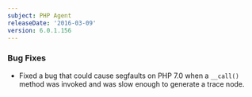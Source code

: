```yaml
---
subject: PHP Agent
releaseDate: '2016-03-09'
version: 6.0.1.156
---
```


### Bug Fixes

* Fixed a bug that could cause segfaults on PHP 7.0 when a `__call()` method was invoked and was slow enough to generate a trace node.
